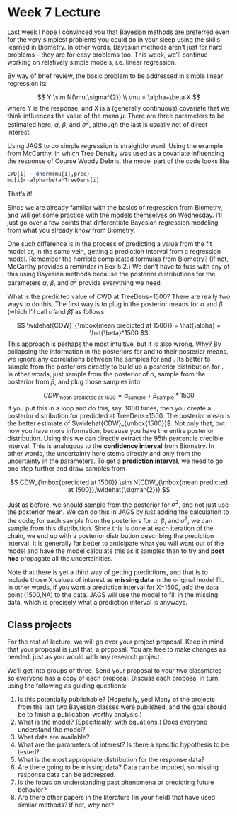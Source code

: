 Week 7 Lecture
========================================================

Last week I hope I convinced you that Bayesian methods are preferred even for the very simplest problems you could do in your sleep using the skills learned in Biometry. In other words, Bayesian methods aren’t just for hard problems – they are for easy problems too. This week, we’ll continue working on relatively simple models, i.e. linear regression.

By way of brief review, the basic problem to be addressed in simple linear regression is:

$$
Y \sim N(\mu,\sigma^{2}) \\
\mu = \alpha+\beta X
$$
where Y is the response, and X is a (generally continuous) covariate that we think influences the value of the mean $\mu$. There are three parameters to be estimated here, $\alpha$, $\beta$, and $\sigma^{2}$, although the last is usually not of direct interest.

Using JAGS to do simple regression is straightforward. Using the example from McCarthy, in which Tree Density was used as a covariate influencing the response of Course Woody Debris, the model part of the code looks like

```r
CWD[i] ~ dnorm(mu[i],prec)
mu[i]<-alpha+beta*TreeDens[i]
```

That’s it! 

Since we are already familiar with the basics of regression from Biometry, and will get some practice with the models themselves on Wednesday. I’ll just go over a few points that differentiate Bayesian regression modeling from what you already know from Biometry.

One such difference is in the process of predicting a value from the fit model or, in the same vein, getting a prediction interval from a regression model. Remember the horrible complicated formulas from Biometry? (If not, McCarthy provides a reminder in Box 5.2.) We don’t have to fuss with any of this using Bayesian methods because the posterior distributions for the parameters $\alpha$, $\beta$, and $\sigma^{2}$ provide everything we need.

What is the predicted value of CWD at TreeDens=1500? There are really two ways to do this. The first way is to plug in the posterior means for $\alpha$ and $\beta$ (which I’ll call $\hat{\alpha}$ and $\hat{\beta}$) as follows:

$$
\widehat{CDW}_{\mbox{mean predicted at 1500}} = \hat{\alpha} + \hat{\beta}*1500
$$
This approach is perhaps the most intuitive, but it is also wrong. Why? By collapsing the information in the posteriors for  and  to their posterior means, we ignore any correlations between the samples for  and . Its better to sample from the posteriors directly to build up a posterior distribution for . In other words, just sample from the posterior of $\alpha$, sample from the posterior from $\beta$, and plug those samples into

$$
CDW_{\mbox{mean predicted at 1500}} = \alpha_{\mbox{sample}} + \beta_{\mbox{sample}}*1500
$$
If you put this in a loop and do this, say, 1000 times, then you create a posterior distribution for predicted  at TreeDens=1500. The posterior mean is the better estimate of $\widehat{CDW}_{\mbox{1500}}$. Not only that, but now you have more information, because you have the entire posterior distribution. Using this we can directly extract the 95th percentile credible interval. This is analogous to the **confidence interval** from Biometry. In other words, the uncertainty here stems directly and only from the uncertainty in the parameters. To get a **prediction interval**, we need to go one step further and draw samples from

$$
CDW_{\mbox{predicted at 1500}} \sim N(CDW_{\mbox{mean predicted at 1500}},\widehat{\sigma^{2}})
$$

Just as before, we should sample from the posterior for $\sigma^{2}$, and not just use the posterior mean. We can do this in JAGS by just adding the calculation to the code; for each sample from the posteriors for $\alpha$, $\beta$, and $\sigma^{2}$, we can sample from this distribution. Since this is done at each iteration of the chain, we end up with a posterior distribution describing the prediction interval. It is generally far better to anticipate what you will want out of the model and have the model calculate this as it samples than to try and **post hoc** propagate all the uncertainities.

Note that there is yet a third way of getting predictions, and that is to include those X values of interest as **missing data** in the original model fit. In other words, if you want a prediction interval for X=1500, add the data point (1500,NA) to the data. JAGS will use the model to fill in the missing data, which is precisely what a prediction interval is anyways.

Class projects
-----------------
For the rest of lecture, we will go over your project proposal. Keep in mind that your proposal is just that, a proposal. You are free to make changes as needed, just as you would with any research project. 

We’ll get into groups of three. Send your proposal to your two classmates so everyone has a copy of each proposal. Discuss each proposal in turn, using the following as guiding questions:

1.	Is this potentially publishable? (Hopefully, yes! Many of the projects from the last two Bayesian classes were published, and the goal should be to finish a publication-worthy analysis.)
2.	What is the model? (Specifically, with equations.) Does everyone understand the model?
3.	What data are available? 
4.	What are the parameters of interest? Is there a specific hypothesis to be tested?
5.	What is the most appropriate distribution for the response data?
6.	Are there going to be missing data? Data can be imputed, so missing response data can be addressed.
7.	Is the focus on understanding past phenomena or predicting future behavior?
8.	Are there other papers in the literature (in your field) that have used similar methods? If not, why not? 

